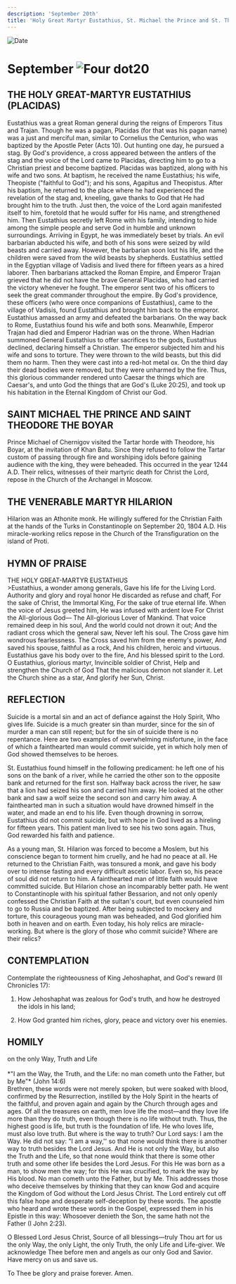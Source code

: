 ```yaml
---
description: 'September 20th'
title: 'Holy Great Martyr Eustathius, St. Michael the Prince and St. Theodore the Boyar, Venerable Martyr Hilarion'
---
```


<RunningHead />
<Image src="/title-imprint.png" height={68} width={50} alt="Date" className="title-imprint"/>

# <div id="date">September <Image className="four-dot" src="/four-dot.png" height={15} width={15} alt="Four dot" />20</div>

## THE HOLY GREAT-MARTYR EUSTATHIUS (PLACIDAS)

Eustathius was a great Roman general during the reigns of Emperors Titus and Trajan. Though he was a pagan, Placidas (for that was his pagan name) was a just and merciful man, similar to Cornelius the Centurion, who was baptized by the Apostle Peter (Acts 10). Out hunting one day, he pursued a stag. By God's providence, a cross appeared between the antlers of the stag and the voice of the Lord came to Placidas, directing him to go to a Christian priest and become baptized. Placidas was baptized, along with his wife and two sons. At baptism, he received the name Eustathius; his wife, Theopiste ("faithful to God"); and his sons, Agapitus and Theopistus. After his baptism, he returned to the place where he had experienced the revelation of the stag and, kneeling, gave thanks to God that He had brought him to the truth. Just then, the voice of the Lord again manifested itself to him, foretold that he would suffer for His name, and strengthened him. Then Eustathius secretly left Rome with his family, intending to hide among the simple people and serve God in humble and unknown surroundings. Arriving in Egypt, he was immediately beset by trials. An evil barbarian abducted his wife, and both of his sons were seized by wild beasts and carried away. However, the barbarian soon lost his life, and the children were saved from the wild beasts by shepherds. Eustathius settled in the Egyptian village of Vadisis and lived there for fifteen years as a hired laborer. Then barbarians attacked the Roman Empire, and Emperor Trajan grieved that he did not have the brave General Placidas, who had carried the victory whenever he fought. The emperor sent two of his officers to seek the great commander throughout the empire. By God's providence, these officers (who were once companions of Eustathius), came to the village of Vadisis, found Eustathius and brought him back to the emperor. Eustathius amassed an army and defeated the barbarians. On the way back to Rome, Eustathius found his wife and both sons. Meanwhile, Emperor Trajan had died and Emperor Hadrian was on the throne. When Hadrian summoned General Eustathius to offer sacrifices to the gods, Eustathius declined, declaring himself a Christian. The emperor subjected him and his wife and sons to torture. They were thrown to the wild beasts, but this did them no harm. Then they were cast into a red-hot metal ox. On the third day their dead bodies were removed, but they were unharmed by the fire. Thus, this glorious commander rendered unto Caesar the things which are Caesar's, and unto God the things that are God's (Luke 20:25), and took up his habitation in the Eternal Kingdom of Christ our God.

## SAINT MICHAEL THE PRINCE AND SAINT THEODORE THE BOYAR

Prince Michael of Chernigov visited the Tartar horde with Theodore, his Boyar, at the invitation of Khan Batu. Since they refused to follow the Tartar custom of passing through fire and worshiping idols before gaining audience with the king, they were beheaded. This occurred in the year 1244 A.D. Their relics, witnesses of their martyric death for Christ the Lord, repose in the Church of the Archangel in Moscow.

## THE VENERABLE MARTYR HILARION

Hilarion was an Athonite monk. He willingly suffered for the Christian Faith at the hands of the Turks in Constantinople on September 20, 1804 A.D. His miracle-working relics repose in the Church of the Transfiguration on the island of Proti.


## HYMN OF PRAISE
<div style={{textAlign:'center', color:'crimson', fontWeight:'bold'}}>
THE HOLY GREAT-MARTYR EUSTATHIUS
</div>
>Eustathius, a wonder among generals,  
Gave his life for the Living Lord.  
Authority and glory and royal honor  
He discarded as refuse and chaff,  
For the sake of Christ, the Immortal King,  
For the sake of true eternal life.  
When the voice of Jesus greeted him,  
He was infused with ardent love  
For Christ the All-glorious God—  
The All-glorious Lover of Mankind.  
That voice remained deep in his soul,  
And the world could not drown it out;  
And the radiant cross which the general saw,  
Never left his soul.  
The Cross gave him wondrous fearlessness.  
The Cross saved him from the enemy's power,  
And saved his spouse, faithful as a rock,  
And his children, heroic and virtuous.  
Eustathius gave his body over to the fire,  
And his blessed spirit to the Lord.  
O Eustathius, glorious martyr,  
Invincible soldier of Christ,  
Help and strengthen the Church of God  
That the malicious demon not slander it.  
Let the Church shine as a star,  
And glorify her Sun, Christ.  


## REFLECTION

Suicide is a mortal sin and an act of defiance against the Holy Spirit, Who gives life. Suicide is a much greater sin than murder, since for the sin of murder a man can still repent; but for the sin of suicide there is no repentance. Here are two examples of overwhelming misfortune, in the face of which a fainthearted man would commit suicide, yet in which holy men of God showed themselves to be heroes.

St. Eustathius found himself in the following predicament: he left one of his sons on the bank of a river, while he carried the other son to the opposite bank and returned for the first son. Halfway back across the river, he saw that a lion had seized his son and carried him away. He looked at the other bank and saw a wolf seize the second son and carry him away. A fainthearted man in such a situation would have drowned himself in the water, and made an end to his life. Even though drowning in sorrow, Eustathius did not commit suicide, but with hope in God lived as a hireling for fifteen years. This patient man lived to see his two sons again. Thus, God rewarded his faith and patience.

As a young man, St. Hilarion was forced to become a Moslem, but his conscience began to torment him cruelly, and he had no peace at all. He returned to the Christian Faith, was tonsured a monk, and gave his body over to intense fasting and every difficult ascetic labor. Even so, his peace of soul did not return to him. A fainthearted man of little faith would have committed suicide. But Hilarion chose an incomparably better path. He went to Constantinople with his spiritual father Bessarion, and not only openly confessed the Christian Faith at the sultan's court, but even counseled him to go to Russia and be baptized. After being subjected to mockery and torture, this courageous young man was beheaded, and God glorified him both in heaven and on earth. Even today, his holy relics are miracle-working. But where is the glory of those who commit suicide? Where are their relics?


## CONTEMPLATION

Contemplate the righteousness of King Jehoshaphat, and God's reward (II Chronicles 17):

1. How Jehoshaphat was zealous for God's truth, and how he destroyed the idols in his land;

2. How God granted him riches, glory, peace and victory over his enemies. 


## HOMILY
<div style={{textAlign:'center', color:'crimson', fontWeight:'bold'}}>
on the only Way, Truth and Life
 </div>
<br />
<div style={{textAlign:'right'}}>
*"I am the Way, the Truth, and the Life: no man cometh unto the Father, but by Me"* (John 14:6)
</div>
Brethren, these words were not merely spoken, but were soaked with blood, confirmed by the Resurrection, instilled by the Holy Spirit in the hearts of the faithful, and proven again and again by the Church through ages and ages. Of all the treasures on earth, men love life the most—and they love life more than they do truth, even though there is no life without truth. Thus, the highest good is life, but truth is the foundation of life. He who loves life, must also love truth. But where is the way to truth? Our Lord says: I am the Way. He did not say: "I am a way,'' so that none would think there is another way to truth besides the Lord Jesus. And He is not only the Way, but also the Truth and the Life, so that none would think that there is some other truth and some other life besides the Lord Jesus. For this He was born as a man, to show men the way; for this He was crucified, to mark the way by His blood. No man cometh unto the Father, but by Me. This addresses those who deceive themselves by thinking that they can know God and acquire the Kingdom of God without the Lord Jesus Christ. The Lord entirely cut off this false hope and desperate self-deception by these words. The apostle who heard and wrote these words in the Gospel, expressed them in his Epistle in this way: Whosoever denieth the Son, the same hath not the Father (I John 2:23).

O Blessed Lord Jesus Christ, Source of all blessings—truly Thou art for us the only Way, the only Light, the only Truth, the only Life and Life-giver. We acknowledge Thee before men and angels as our only God and Savior. Have mercy on us and save us.

To Thee be glory and praise forever. Amen.